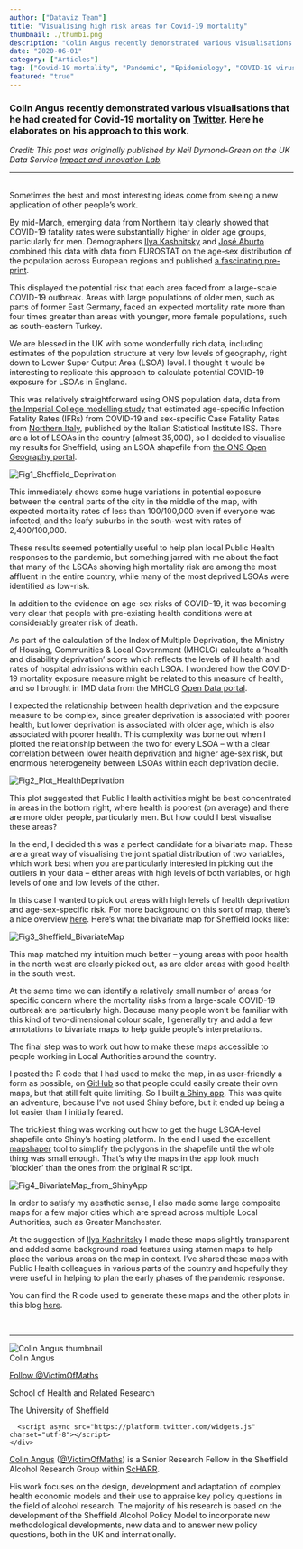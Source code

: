 ```yaml
---
author: ["Dataviz Team"]
title: "Visualising high risk areas for Covid-19 mortality"
thumbnail: ./thumb1.png
description: "Colin Angus recently demonstrated various visualisations that he had created for Covid-19 mortality on Twitter. Here he elaborates on his approach to this work."
date: "2020-06-01"
category: ["Articles"]
tag: ["Covid-19 mortality", "Pandemic", "Epidemiology", "COVID-19 virus (SARS-CoV-2)"]
featured: "true"
---
```


<div className="flex flex-wrap p-2 items-center">
    <h3>Colin Angus recently demonstrated various visualisations that he had created for Covid-19 mortality on <a href="https://twitter.com/VictimOfMaths/status/1254812649264680960">Twitter</a>. 
    Here he elaborates on his approach to this work.
    </h3>
</div>

*Credit: This post was originally published by Neil Dymond-Green on the UK Data Service <a href="http://lab.ukdataservice.ac.uk/">Impact and Innovation Lab</a>.*
  
---  

<br />
Sometimes the best and most interesting ideas come from seeing a new application of other people’s work.

By mid-March, emerging data from Northern Italy clearly showed that COVID-19 fatality rates were substantially higher in older age groups, particularly for men. 
Demographers <a href="https://twitter.com/ikashnitsky" >Ilya Kashnitsky</a> and <a href="https://twitter.com/jm_aburto">José Aburto</a> combined this data with data from 
EUROSTAT on the age-sex distribution of the population across European regions and published <a href="https://osf.io/abx7s/">a fascinating pre-print</a>.

This displayed the potential risk that each area faced from a large-scale COVID-19 outbreak. Areas with large populations of older men, such as parts of former East Germany, faced an expected 
mortality rate more than four times greater than areas with younger, more female populations, such as south-eastern Turkey.

We are blessed in the UK with some wonderfully rich data, including estimates of the population structure at very low levels of geography, right down to Lower Super Output Area (LSOA) level. 
I thought it would be interesting to replicate this approach to calculate potential COVID-19 exposure for LSOAs in England.

This was relatively straightforward using ONS population data, data from <a href="https://www.imperial.ac.uk/media/imperial-college/medicine/sph/ide/gida-fellowships/Imperial-College-COVID19-NPI-modelling-16-03-2020.pdf">the Imperial College modelling study</a> that 
estimated age-specific Infection Fatality Rates (IFRs) from COVID-19 and sex-specific Case Fatality Rates from <a href="https://www.epicentro.iss.it/coronavirus/bollettino/Bollettino-sorveglianza-integrata-COVID-19_23-aprile-2020.pdf">Northern Italy</a>, 
published by the Italian Statistical Institute ISS. There are a lot of LSOAs in the country (almost 35,000), so I decided to visualise my results for Sheffield, using an LSOA shapefile 
from <a href="https://geoportal.statistics.gov.uk/">the ONS Open Geography portal</a>.

![Fig1_Sheffield_Deprivation](./Fig1.png)

This immediately shows some huge variations in potential exposure between the central parts of the city in the middle of the map, with expected mortality rates of less than 100/100,000 
even if everyone was infected, and the leafy suburbs in the south-west with rates of 2,400/100,000.

These results seemed potentially useful to help plan local Public Health responses to the pandemic, but something jarred with me about the fact that many of the LSOAs showing high mortality 
risk are among the most affluent in the entire country, while many of the most deprived LSOAs were identified as low-risk.

In addition to the evidence on age-sex risks of COVID-19, it was becoming very clear that people with pre-existing health conditions were at considerably greater risk of death.

As part of the calculation of the Index of Multiple Deprivation, the Ministry of Housing, Communities & Local Government (MHCLG) calculate a ‘health and disability deprivation’ score 
which reflects the levels of ill health and rates of hospital admissions within each LSOA. I wondered how the COVID-19 mortality exposure measure might be related to this measure of health, 
and so I brought in IMD data from the MHCLG <a href="https://opendatacommunities.org/resource?uri=http%3A%2F%2Fopendatacommunities.org%2Fdata%2Fsocietal-wellbeing%2Fimd2019%2Findices">Open Data portal</a>.

I expected the relationship between health deprivation and the exposure measure to be complex, since greater deprivation is associated with poorer health, but lower deprivation is associated 
with older age, which is also associated with poorer health. This complexity was borne out when I plotted the relationship between the two for every LSOA – with a clear correlation between 
lower health deprivation and higher age-sex risk, but enormous heterogeneity between LSOAs within each deprivation decile.

![Fig2_Plot_HealthDeprivation](./Fig2.png)

This plot suggested that Public Health activities might be best concentrated in areas in the bottom right, where health is poorest (on average) and there are more older people, particularly men. 
But how could I best visualise these areas?

In the end, I decided this was a perfect candidate for a bivariate map. These are a great way of visualising the joint spatial distribution of two variables, which work best when you are 
particularly interested in picking out the outliers in your data – either areas with high levels of both variables, or high levels of one and low levels of the other.

In this case I wanted to pick out areas with high levels of health deprivation and age-sex-specific risk. For more background on this sort of map, there’s a nice 
overview <a href="https://www.joshuastevens.net/cartography/make-a-bivariate-choropleth-map/">here</a>. Here’s what the bivariate map for Sheffield looks like:

![Fig3_Sheffield_BivariateMap](./Fig3.png)

This map matched my intuition much better – young areas with poor health in the north west are clearly picked out, as are older areas with good health in the south west.

At the same time we can identify a relatively small number of areas for specific concern where the mortality risks from a large-scale COVID-19 outbreak are particularly high. Because many people 
won’t be familiar with this kind of two-dimensional colour scale, I generally try and add a few annotations to bivariate maps to help guide people’s interpretations.

The final step was to work out how to make these maps accessible to people working in Local Authorities around the country.

I posted the R code that I had used to make the map, in as user-friendly a form as possible, on <a href="https://github.com/VictimOfMaths/COVID-19/blob/master/COVIDExposures.R">GitHub</a> so 
that people could easily create their own maps, but that still felt quite limiting. So I built <a href="https://victimofmaths.shinyapps.io/covidmapper/">a Shiny app</a>. This was quite an 
adventure, because I’ve not used Shiny before, but it ended up being a lot easier than I initially feared.

The trickiest thing was working out how to get the huge LSOA-level shapefile onto Shiny’s hosting platform. In the end I used the excellent <a href="https://mapshaper.org/">mapshaper</a> tool 
to simplify the polygons in the shapefile until the whole thing was small enough. That’s why the maps in the app look much ‘blockier’ than the ones from the original R script.

![Fig4_BivariateMap_from_ShinyApp](./Fig4.png)

In order to satisfy my aesthetic sense, I also made some large composite maps for a few major cities which are spread across multiple Local Authorities, such as Greater Manchester.

At the suggestion of <a href="https://twitter.com/ikashnitsky">Ilya Kashnitsky</a> I made these maps slightly transparent and added some background road features using stamen maps to help 
place the various areas on the map in context. I’ve shared these maps with Public Health colleagues in various parts of the country and hopefully they were useful in helping to plan the 
early phases of the pandemic response.

You can find the R code used to generate these maps and the other plots in this blog <a href="https://github.com/VictimOfMaths/COVID-19/blob/master/Exposure%20mapping/COVIDExposures.R">here</a>.

<br />

---

<div className="flex flex-wrap p-2 items-center">
  <div className="flex flex-wrap w-full items-center">
    <div className="md:w-1/6 mx-auto">
      <img src="./Colin_Angus.png" className="rounded-lg" alt="Colin Angus thumbnail" style={{"minHeight": "145px"}}  />
    </div>
    <div className="md:w-5/6 p-2 lg:p-4">
      <div className="my-0 font-bold text-2xl flex items-center">
        Colin Angus
        <p className="inline-block ml-4">
          <a href="https://twitter.com/VictimOfMaths?ref_src=twsrc%5Etfw" class="twitter-follow-button" data-size="large" data-show-screen-name="false" data-dnt="true" data-show-count="false">Follow @VictimOfMaths</a>
        </p>
      </div>
      <p className="my-0">School of Health and Related Research</p>
      <p className="my-0">The University of Sheffield</p>
      
      <script async src="https://platform.twitter.com/widgets.js" charset="utf-8"></script>
    </div>
  </div>
  <div>
    <p className="font-bold"><a href="https://www.sheffield.ac.uk/scharr/sections/heds/staff/angus_c">Colin Angus</a> (<a href="https://twitter.com/VictimOfMaths" >@VictimOfMaths</a>) is a Senior Research Fellow in the Sheffield Alcohol Research Group within <a href="https://www.sheffield.ac.uk/scharr">ScHARR</a>.</p>
    <p> His work focuses on the design, development and adaptation of complex health economic models and their use to appraise key policy questions in the field of alcohol research. 
      The majority of his research is based on the development of the Sheffield Alcohol Policy Model to incorporate new methodological developments, new data and to answer new policy questions, 
      both in the UK and internationally.</p> 
  </div>
</div>
